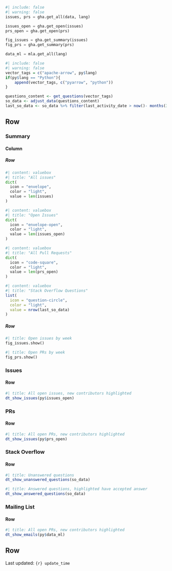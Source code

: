 ```python
#| include: false
#| warning: false
issues, prs = gha.get_all(data, lang)

issues_open = gha.get_open(issues)
prs_open = gha.get_open(prs)

fig_issues = gha.get_summary(issues)
fig_prs = gha.get_summary(prs)

data_ml = mla.get_all(lang)
```

```r
#| include: false
#| warning: false
vector_tags = c("apache-arrow", py$lang)
if(py$lang == "Python"){
    append(vector_tags, c("pyarrow", "python"))
}

questions_content <- get_questions(vector_tags)
so_data <- adjust_data(questions_content)
last_so_data <- so_data %>% filter(last_activity_date > now()- months(3))
```

## Row {.tabset}

### Summary 

#### Column 

##### Row {height=20%}

```python
#| content: valuebox
#| title: "All issues"
dict(
  icon = "envelope",
  color = "light",
  value = len(issues)
)
```

```python
#| content: valuebox
#| title: "Open Issues"
dict(
  icon = "envelope-open",
  color = "light",
  value = len(issues_open)
)
```

```python
#| content: valuebox
#| title: "All Pull Requests"
dict(
  icon = "code-square",
  color = "light",
  value = len(prs_open)
)
```

```r
#| content: valuebox
#| title: "Stack Overflow Questions"
list(
  icon = "question-circle",
  color = "light",
  value = nrow(last_so_data)
)
```

##### Row {height=80%}

```python
#| title: Open issues by week
fig_issues.show()
```

```python
#| title: Open PRs by week
fig_prs.show()
```

### Issues

#### Row 
```r
#| title: All open issues, new contributors highlighted
dt_show_issues(py$issues_open)
```

### PRs

#### Row 

```r
#| title: All open PRs, new contributors highlighted
dt_show_issues(py$prs_open)
```

### Stack Overflow

#### Row 

```r
#| title: Unanswered questions
dt_show_unanswered_questions(so_data)
```

```r
#| title: Answered questions, highlighted have accepted answer
dt_show_answered_questions(so_data)
```

### Mailing List

#### Row 

```r
#| title: All open PRs, new contributors highlighted
dt_show_emails(py$data_ml)
```

## Row {height=1%}

Last updated: `{r} update_time`